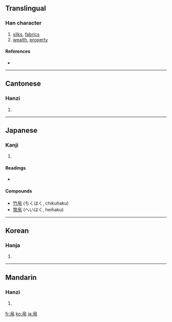 ==Translingual==

===Han character===
{{Han char|rn=50|rad=巾|as=05|sn=8|four=2622<sub>7</sub>|canj=竹日中月 (HALB)}}

# [[silks]], [[fabrics]]
# [[wealth]], [[property]]

====References====
* {{Han ref|kx=0330.070|dkj=08855|dj=0635.260|hdz=10734.060|uh=5E1B|ud=24091|bh=A9AD|bd=43437}}

----

==Cantonese==

===Hanzi===
{{yue-hanzi|jyut=|y=baak6}}

# {{defn|Cantonese}}

----

==Japanese==

===Kanji===
{{ja-kanji|grade=|rs=巾05}}

# {{defn|Japanese}}

====Readings====
* {{ja-readings|on=[[はく]] (haku)|kun=[[きぬ]] (kinu)}}

====Compounds====
* [[竹帛]] (ちくはく, chikuhaku)
* [[幣帛]] (へいはく, heihaku)

----

==Korean==

===Hanja===
{{ko-hanja|hangeul=백|rv=baek|mr=paek}}

# {{defn|Korean}}

----

==Mandarin==

===Hanzi===
{{cmn-hanzi|pin=[[bó]] ([[bo2]])|wg=po<sup>2</sup>}}

# {{defn|Mandarin}}

[[fr:帛]]
[[ko:帛]]
[[ja:帛]]